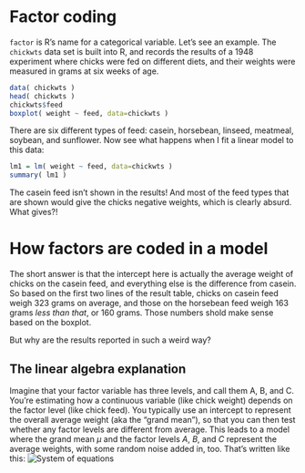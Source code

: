 # Factor coding

`factor` is R's name for a categorical variable. Let's see an example. The `chickwts` data set is built into R, and records the results of a 1948 experiment where chicks were fed on different diets, and their weights were measured in grams at six weeks of age.

```r
data( chickwts )
head( chickwts )
chickwts$feed
boxplot( weight ~ feed, data=chickwts )
```


There are six different types of feed: casein, horsebean, linseed, meatmeal, soybean, and sunflower. Now see what happens when I fit a linear model to this data:

```r
lm1 = lm( weight ~ feed, data=chickwts )
summary( lm1 )
```
The casein feed isn't shown in the results! And most of the feed types that are shown would give the chicks negative weights, which is clearly absurd. What gives?!
 
# How factors are coded in a model
 
The short answer is that the intercept here is actually the average weight of chicks on the casein feed, and everything else is the difference from casein. So based on the first two lines of the result table, chicks on casein feed weigh 323 grams on average, and those on the horsebean feed weigh 163 grams *less than that*, or 160 grams. Those numbers shold make sense based on the boxplot.

But why are the results reported in such a weird way?
 
## The linear algebra explanation
Imagine that your factor variable has three levels, and call them A, B, and C. You're estimating how a continuous variable (like chick weight) depends on the factor level (like chick feed). You typically use an intercept to represent the overall average weight (aka the "grand mean"), so that you can then test whether any factor levels are different from average. This leads to a model where the grand mean $\mu$ and the factor levels $A$, $B$, and $C$ represent the average weights, with some random noise added in, too. That's written like this: 
![System of equations](images/eq1.png)
